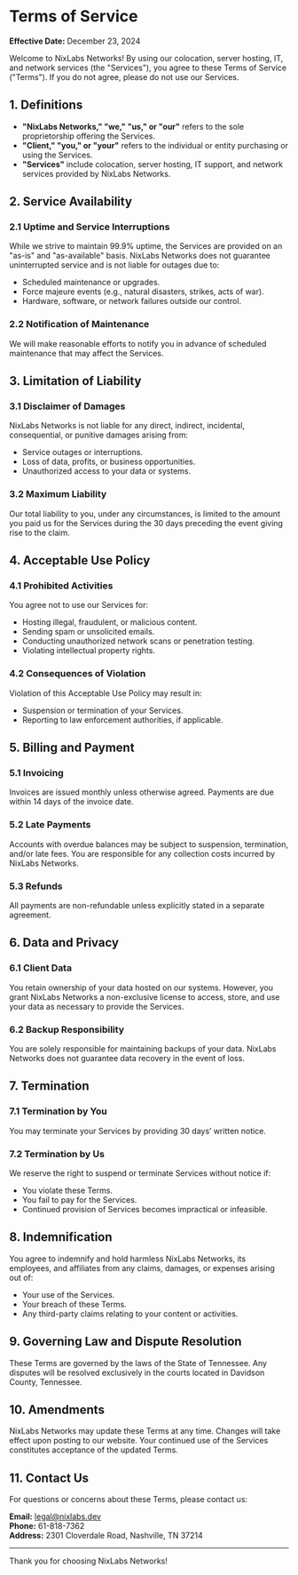 # Terms of Service

**Effective Date:** December 23, 2024

Welcome to NixLabs Networks! By using our colocation, server hosting, IT, and network services (the "Services"), you agree to these Terms of Service ("Terms"). If you do not agree, please do not use our Services.



## 1. Definitions

- **"NixLabs Networks," "we," "us," or "our"** refers to the sole proprietorship offering the Services.
- **"Client," "you," or "your"** refers to the individual or entity purchasing or using the Services.
- **"Services"** include colocation, server hosting, IT support, and network services provided by NixLabs Networks.


## 2. Service Availability

### 2.1 Uptime and Service Interruptions

While we strive to maintain 99.9% uptime, the Services are provided on an "as-is" and "as-available" basis. NixLabs Networks does not guarantee uninterrupted service and is not liable for outages due to:

- Scheduled maintenance or upgrades.
- Force majeure events (e.g., natural disasters, strikes, acts of war).
- Hardware, software, or network failures outside our control.

### 2.2 Notification of Maintenance

We will make reasonable efforts to notify you in advance of scheduled maintenance that may affect the Services.



## 3. Limitation of Liability

### 3.1 Disclaimer of Damages

NixLabs Networks is not liable for any direct, indirect, incidental, consequential, or punitive damages arising from:

- Service outages or interruptions.
- Loss of data, profits, or business opportunities.
- Unauthorized access to your data or systems.

### 3.2 Maximum Liability

Our total liability to you, under any circumstances, is limited to the amount you paid us for the Services during the 30 days preceding the event giving rise to the claim.



## 4. Acceptable Use Policy

### 4.1 Prohibited Activities

You agree not to use our Services for:

- Hosting illegal, fraudulent, or malicious content.
- Sending spam or unsolicited emails.
- Conducting unauthorized network scans or penetration testing.
- Violating intellectual property rights.

### 4.2 Consequences of Violation

Violation of this Acceptable Use Policy may result in:

- Suspension or termination of your Services.
- Reporting to law enforcement authorities, if applicable.



## 5. Billing and Payment

### 5.1 Invoicing

Invoices are issued monthly unless otherwise agreed. Payments are due within 14 days of the invoice date.

### 5.2 Late Payments

Accounts with overdue balances may be subject to suspension, termination, and/or late fees. You are responsible for any collection costs incurred by NixLabs Networks.

### 5.3 Refunds

All payments are non-refundable unless explicitly stated in a separate agreement.



## 6. Data and Privacy

### 6.1 Client Data

You retain ownership of your data hosted on our systems. However, you grant NixLabs Networks a non-exclusive license to access, store, and use your data as necessary to provide the Services.

### 6.2 Backup Responsibility

You are solely responsible for maintaining backups of your data. NixLabs Networks does not guarantee data recovery in the event of loss.



## 7. Termination

### 7.1 Termination by You

You may terminate your Services by providing 30 days’ written notice.

### 7.2 Termination by Us

We reserve the right to suspend or terminate Services without notice if:

- You violate these Terms.
- You fail to pay for the Services.
- Continued provision of Services becomes impractical or infeasible.



## 8. Indemnification

You agree to indemnify and hold harmless NixLabs Networks, its employees, and affiliates from any claims, damages, or expenses arising out of:

- Your use of the Services.
- Your breach of these Terms.
- Any third-party claims relating to your content or activities.


## 9. Governing Law and Dispute Resolution

These Terms are governed by the laws of the State of Tennessee. Any disputes will be resolved exclusively in the courts located in Davidson County, Tennessee.


## 10. Amendments

NixLabs Networks may update these Terms at any time. Changes will take effect upon posting to our website. Your continued use of the Services constitutes acceptance of the updated Terms.


## 11. Contact Us

For questions or concerns about these Terms, please contact us:

**Email:** legal@nixlabs.dev<br/>
**Phone:** 61-818-7362<br/>
**Address:** 2301 Cloverdale Road, Nashville, TN 37214<br/>

---

Thank you for choosing NixLabs Networks!
